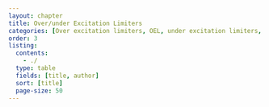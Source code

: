 ```yaml
---
layout: chapter
title: Over/under Excitation Limiters
categories: [Over excitation limiters, OEL, under excitation limiters, UEL]
order: 3
listing:
  contents: 
    - ./
  type: table
  fields: [title, author]
  sort: [title]
  page-size: 50
---
```

